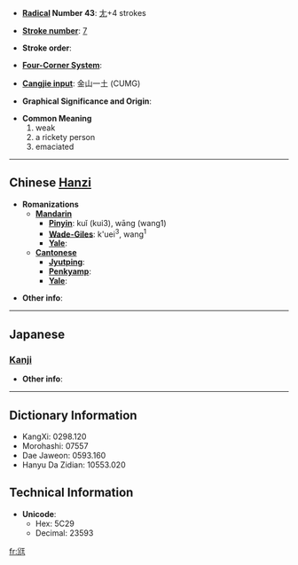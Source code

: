 * '''[[Wiktionary:Chinese radical index| Radical]] Number 43''': [[Wiktionary:Chinese radical index 尢|尢]]+4 strokes

* '''[[Wiktionary:Chinese total strokes index|Stroke number]]''': [[Wiktionary:Chinese total strokes index 7|7]]

* '''Stroke order''': 

* '''[[Wiktionary:Chinese four corner index|Four-Corner System]]''': 

* '''[[Wiktionary:Chinese Cangjie index|Cangjie input]]''': 金山一土 (CUMG)

* '''Graphical Significance and Origin''': 

* '''Common Meaning'''
*#weak
*# a rickety person
*# emaciated


----

== Chinese [[Hanzi]] ==

* '''Romanizations'''
** '''[[Mandarin]]'''
*** '''[[Pinyin]]''': kuǐ (kui3), wāng (wang1)
*** '''[[Wade-Giles]]''': k'uei<sup>3</sup>, wang<sup>1</sup>
*** '''[[Yale]]''': 
** '''[[Cantonese]]'''
*** '''[[Jyutping]]''':
*** '''[[Penkyamp]]''': 
*** '''[[Yale]]''': 

* '''Other info''': 

----

==Japanese==
===[[Kanji]]===
{{kanji|on readings=[[おう]] (ō)
|kun readings=[[あしなえ]] (ashinae), [[すねのまがつたひと]] (sunenomagatsutahito)
}}

* '''Other info''':  

----

== Dictionary Information ==

* KangXi: 0298.120
* Morohashi: 07557
* Dae Jaweon: 0593.160
* Hanyu Da Zidian: 10553.020

== Technical Information ==

* '''Unicode''':
** Hex: 5C29
** Decimal: 23593

[[fr:尩]]